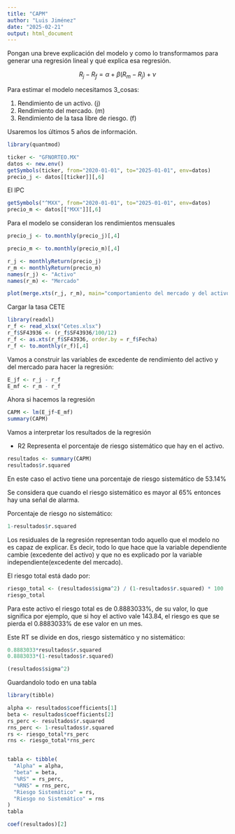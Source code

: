 ```yaml
---
title: "CAPM"
author: "Luis Jiménez"
date: "2025-02-21"
output: html_document
---
```


Pongan una breve explicación del modelo y como lo transformamos para generar una regresión lineal y qué explica esa regresión.

$$R_j - R_f = \alpha + \beta(R_m - R_j) + \nu$$

Para estimar el modelo necesitamos 3_cosas:

1.  Rendimiento de un activo. (j)
2.  Rendimiento del mercado.  (m)
3.  Rendimiento de la tasa libre de riesgo. (f)

Usaremos los últimos 5 años de información.

```r
library(quantmod)

ticker <- "GFNORTEO.MX"
datos <- new.env()
getSymbols(ticker, from="2020-01-01", to="2025-01-01", env=datos)
precio_j <- datos[[ticker]][,6]
```

El IPC

```r
getSymbols("^MXX", from="2020-01-01", to="2025-01-01", env=datos)
precio_m <- datos[["MXX"]][,6] 
```
Para el modelo se consideran los rendimientos mensuales

```r
precio_j <- to.monthly(precio_j)[,4]
```

```r
precio_m <- to.monthly(precio_m)[,4]
```

```r
r_j <- monthlyReturn(precio_j)
r_m <- monthlyReturn(precio_m)
names(r_j) <- "Activo"
names(r_m) <- "Mercado"

plot(merge.xts(r_j, r_m), main="comportamiento del mercado y del activo", legend.loc="bottom")
```

Cargar la tasa CETE

```r
library(readxl)
r_f <- read_xlsx("Cetes.xlsx")
r_f$SF43936 <- (r_f$SF43936/100/12)
r_f <- as.xts(r_f$SF43936, order.by = r_f$Fecha)
r_f <- to.monthly(r_f)[,4]
```

Vamos a construir las variables de excedente de rendimiento del activo y del mercado para hacer la regresión:


```r
E_jf <- r_j - r_f
E_mf <- r_m - r_f
```

Ahora si hacemos la regresión

```r
CAPM <- lm(E_jf~E_mf)
summary(CAPM)
```

Vamos a interpretar los resultados de la regresión

+ R2 Representa el porcentaje de riesgo sistemático que hay en el activo.

```r
resultados <- summary(CAPM)
resultados$r.squared
```
En este caso el activo tiene una porcentaje de riesgo sistemático de 53.14%

Se considera que cuando el riesgo sistemático es mayor al 65% entonces hay una señal de alarma.

Porcentaje de riesgo no sistemático:

```r
1-resultados$r.squared
```
Los residuales de la regresión representan todo aquello que el modelo no es capaz de explicar. Es decir, todo lo que hace que la variable dependiente cambie (excedente del activo) y que no es explicado por la variable independiente(excedente del mercado).

El riesgo total está dado por:

```r
riesgo_total <- (resultados$sigma^2) / (1-resultados$r.squared) * 100
riesgo_total
```
Para este activo el riesgo total es de 0.8883033%, de su valor, lo que significa por ejemplo, que si hoy el activo vale 143.84, el riesgo es que se pierda el 0.8883033% de ese valor en un mes.

Este RT se divide en dos, riesgo sistemático y no sistemático:

```r
0.8883033*resultados$r.squared
0.8883033*(1-resultados$r.squared)
```
```r
(resultados$sigma^2)
```

Guardandolo todo en una tabla

```r
library(tibble)
```


```r
alpha <- resultados$coefficients[1]
beta <- resultados$coefficients[2]
rs_perc <- resultados$r.squared
rns_perc <- 1-resultados$r.squared
rs <- riesgo_total*rs_perc
rns <- riesgo_total*rns_perc


tabla <- tibble(
  "Alpha" = alpha,
  "beta" = beta,
  "%RS" = rs_perc,
  "%RNS" = rns_perc,
  "Riesgo Sistemático" = rs,
  "Riesgo no Sistemático" = rns
)
tabla
```

```r
coef(resultados)[2]
```





